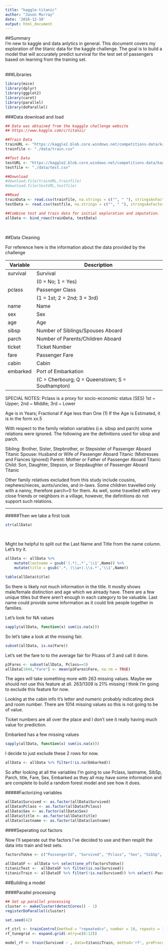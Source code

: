 ```yaml
---
title: "kaggle-titanic"
author: "Jason Murray"
date: '2016-12-10'
output: html_document
---
```


##Summary  
I'm new to kaggle and data anlytics in general.  This document covers my exploration of the titanic data for the kaggle challenge.  The goal is to build a model that will accurately predict survival for the test set of passengers based on learning from the training set.  
<br>

###Libraries
```r
library(mice)
library(dplyr)
library(ggplot2)
library(caret)
library(parallel)
library(doParallel)
```

###Data download and load
```r
## Data was obtained from the kagggle challenge website
## https://www.kaggle.com/c/titanic/

##Train Data
trainURL <- "https://kaggle2.blob.core.windows.net/competitions-data/kaggle/3136/train.csv?sv=2015-12-11&sr=b&sig=sR2hRdWWjjygbvaWj3dCbjqBPzjrJ4gAQulu3w1xw2M%3D&se=2016-12-14T00%3A56%3A01Z&sp=r"
trainfile <- "./data/train.csv"

##Test Data
testURL <- "https://kaggle2.blob.core.windows.net/competitions-data/kaggle/3136/test.csv?sv=2015-12-11&sr=b&sig=cD%2BWsR6UgfAdMWvjquCBnQCYzVgJqDvL85fXpngwUko%3D&se=2016-12-14T00%3A56%3A33Z&sp=r"
testfile <- "./data/test.csv"

##Download 
#download.file(trainURL,trainfile)
#download.file(testURL,testfile)

##Read
trainData <- read.csv(trainfile, na.strings = c("", " "), stringsAsFactors = FALSE)
testData <- read.csv(testfile, na.strings = c("", " "), stringsAsFactors = FALSE)

##Combine test and train data for initial exploration and imputation.
allData <- bind_rows(trainData, testData)
```
<br>

##Data Cleaning
<br>

For reference here is the information about the data provided by the challenge
<br>

|Variable | Description|
|---------|------------|
|survival | Survival   
|	  | (0 = No; 1 = Yes) 
|pclass   | Passenger Class 
|         | (1 = 1st; 2 = 2nd; 3 = 3rd)
|name     | Name
|sex      | Sex
|age      | Age
|sibsp    | Number of Siblings/Spouses Aboard
|parch    | Number of Parents/Children Aboard
|ticket   | Ticket Number
|fare     | Passenger Fare
|cabin    | Cabin
|embarked | Port of Embarkation
|         | (C = Cherbourg; Q = Queenstown; S = Southampton)

SPECIAL NOTES:
Pclass is a proxy for socio-economic status (SES)
 1st ~ Upper; 2nd ~ Middle; 3rd ~ Lower

Age is in Years; Fractional if Age less than One (1)
 If the Age is Estimated, it is in the form xx.5

With respect to the family relation variables (i.e. sibsp and parch)
some relations were ignored.  The following are the definitions used
for sibsp and parch.

Sibling:  Brother, Sister, Stepbrother, or Stepsister of Passenger Aboard Titanic
Spouse:   Husband or Wife of Passenger Aboard Titanic (Mistresses and Fiances Ignored)
Parent:   Mother or Father of Passenger Aboard Titanic
Child:    Son, Daughter, Stepson, or Stepdaughter of Passenger Aboard Titanic

Other family relatives excluded from this study include cousins,
nephews/nieces, aunts/uncles, and in-laws.  Some children travelled
only with a nanny, therefore parch=0 for them.  As well, some
travelled with very close friends or neighbors in a village, however,
the definitions do not support such relations.

***


#####Then we take a first look
```r
str(allData)
```
<br>

Might be helpful to split out the Last Name and Title from the name column.  Let's try it.

```r
allData <- allData %>% 
	mutate(lastname = gsub('(.*),.*','\\1',Name)) %>%
	mutate(title = gsub('.*, (\\w+).\\s.*','\\1',Name))

table(allData$title)
```

So there is likely not much information in the title.  It mostly shows male/female distinction and age which we already have.  There are a few unique titles but there aren't enough in each category to be valuable.  Last name could provide some information as it could link people together in families.  

Let's look for NA values
```r
sapply(allData, function(x) sum(is.na(x)))
```

So let's take a look at the missing fair.
```r
subset(allData, is.na(Fare))
```

Let's set the fare to to the average fair for Plcass of 3 and call it done.  
```r
p3Fares <- subset(allData, Pclass==3)
allData[1044,"Fare"] <- mean(p3Fares$Fare, na.rm = TRUE)
```


The ages will take something more with 263 missing values.  Maybe we should not use this feature at all.  263/1309 is 21% missing I think I'm going to exclude this feature for now.  


Looking at the cabin info it's letter and numeric probably indicating deck and room number.  There are 1014 missing values so this is not going to be of value.

Ticket numbers are all over the place and I don't see it really having much value for prediction.  

Embarked has a few missing values
```r
sapply(allData, function(x) sum(is.na(x)))
```

I decide to just exclude these 2 rows for now.

```r
allData <- allData %>% filter(!is.na(Embarked))
```




So after looking at all the variables I'm going to use Pclass, lastname, SibSp, Parch, title, Fare, Sex, Embarked as they all may have some information and are complete to build a random forest model and see how it does.   

#####Factorizing variables
```r
allData$Survived <- as.factor(allData$Survived)
allData$Pclass <- as.factor(allData$Pclass)
allData$Sex <- as.factor(allData$Sex)
allData$title <- as.factor(allData$title)
allData$lastname <- as.factor(allData$lastname)

```


####Seperating out factors

Now I'll seperate out the factors I've decided to use and then resplit the data into train and test sets.  

```r
factorsToUse <- c("PassengerId", "Survived", "Pclass", "Sex", "SibSp", "Parch", "Fare", "Embarked", "lastname") 
	
allDataSF <- allData %>% select(one_of(factorsToUse))
titanicTest <-  allDataSF %>% filter(is.na(Survived))
titanicTrain <- allDataSF %>% filter(!is.na(Survived)) %>% select(-PassengerId)
```


##Building a model

####Parallel processing
```r
## Set up parallel processing
cluster <- makeCluster(detectCores() - 1) 
registerDoParallel(cluster)
```


```r

set.seed(42)

rf_ctrl <- trainControl(method = "repeatedcv", number = 10, repeats = 10, allowParallel=TRUE)
rf_tunegrid <- expand.grid(.mtry=c(6:12))

model_rf <- train(Survived ~ , data=titanicTrain, method='rf', preProcess = c("center", "scale"), trControl = rf_ctrl)
```


